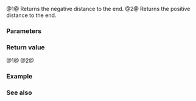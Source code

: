 {{title|operator-&lt;small&gt;(std::counted_iterator&amp;lt;I&amp;gt;, std::default_sentinel_t)&lt;/small&gt;}}
{{cpp/iterator/counted_iterator/navbar}}
{{dcl begin}}
{{dcl|num=1|since=c++20|
friend constexpr std::iter_difference_t&lt;I&gt; operator-(
    const counted_iterator&amp; x, std::default_sentinel_t );
}}
{{dcl|num=2|since=c++20|
friend constexpr std::iter_difference_t&lt;I&gt; operator-(
    std::default_sentinel_t, const counted_iterator&amp; y );
}}
{{dcl end}}

@1@ Returns the negative distance to the end.
@2@ Returns the positive distance to the end.

{{cpp/hidden friend|std::counted_iterator&amp;lt;I&gt;|tmpl=yes}}

===Parameters===
{{par begin}}
{{par|x, y|iterator adaptors to compute the difference of}}
{{par end}}

===Return value===
@1@ {{c|-x.count()}}
@2@ {{c|y.count()}}

===Example===
{{example
|code=
#include &lt;initializer_list&gt;
#include &lt;iterator&gt;

int main()
{
    constexpr static auto v = {1, 2, 3, 4};
    constexpr std::counted_iterator&lt;std::initializer_list&lt;int&gt;::iterator&gt;
        it{v.begin(), 3};
    constexpr auto d1 = it - std::default_sentinel;
    static_assert(d1 == -3); // (1)
    constexpr auto d2 = std::default_sentinel - it;
    static_assert(d2 == +3); // (2)
}
}}

===See also===
{{dsc begin}}
{{dsc inc|cpp/iterator/adaptor/dsc operator_arith|counted_iterator}}
{{dsc inc|cpp/iterator/adaptor/dsc operator+|counted_iterator}}
{{dsc inc|cpp/iterator/adaptor/dsc operator-|counted_iterator}}
{{dsc inc|cpp/iterator/dsc default_sentinel_t}}
{{dsc end}}

{{langlinks|de|es|fr|it|ja|pt|ru|zh}}